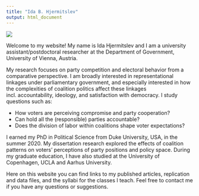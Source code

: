 ---
title: "Ida B. Hjermitslev"
output: html_document
---

<span class="profile">
![](Ida-small.jpg)
</span>

Welcome to my website! My name is Ida Hjermitslev and I am a university assistant/postdoctoral researcher at the Department of Government, University of Vienna, Austria. 

My research focuses on party competition and electoral behavior from a comparative perspective. I am broadly interested in representational linkages under parliamentary government, and especially interested in how the complexities of coalition politics affect these linkages incl. accountability, ideology, and satisfaction with democracy. I study questions such as:

- How voters are perceiving compromise and party cooperation?
- Can hold all the (responsible) parties accountable? 
- Does the division of labor within coalitions shape voter expectations?

I earned my PhD in Political Science from Duke University, USA, in the summer 2020. My dissertation research explored the effects of coalition patterns on voters' perceptions of party positions and policy space. During my graduate education, I have also studied at the University of Copenhagen, UCLA and Aarhus University.

Here on this website you can find links to my published articles, replication and data files, and the syllabi for the classes I teach. Feel free to contact me if you have any questions or suggestions.

